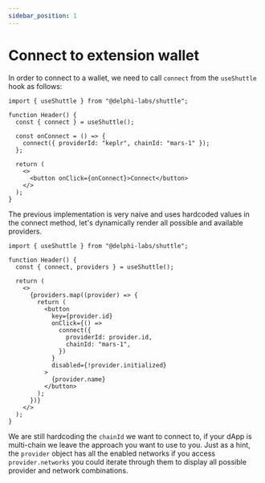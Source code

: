 ```yaml
---
sidebar_position: 1
---
```


# Connect to extension wallet

In order to connect to a wallet, we need to call `connect` from the `useShuttle` hook as follows:

```tsx
import { useShuttle } from "@delphi-labs/shuttle";

function Header() {
  const { connect } = useShuttle();

  const onConnect = () => {
    connect({ providerId: "keplr", chainId: "mars-1" });
  };

  return (
    <>
      <button onClick={onConnect}>Connect</button>
    </>
  );
}
```

The previous implementation is very naive and uses hardcoded values in the connect method, let's dynamically render all possible and available providers.

```tsx
import { useShuttle } from "@delphi-labs/shuttle";

function Header() {
  const { connect, providers } = useShuttle();

  return (
    <>
      {providers.map((provider) => {
        return (
          <button
            key={provider.id}
            onClick={() =>
              connect({
                providerId: provider.id,
                chainId: "mars-1",
              })
            }
            disabled={!provider.initialized}
          >
            {provider.name}
          </button>
        );
      })}
    </>
  );
}
```

We are still hardcoding the `chainId` we want to connect to, if your dApp is multi-chain we leave the approach you want to use to you. Just as a hint, the `provider` object has all the enabled networks if you access `provider.networks` you could iterate through them to display all possible provider and network combinations.
